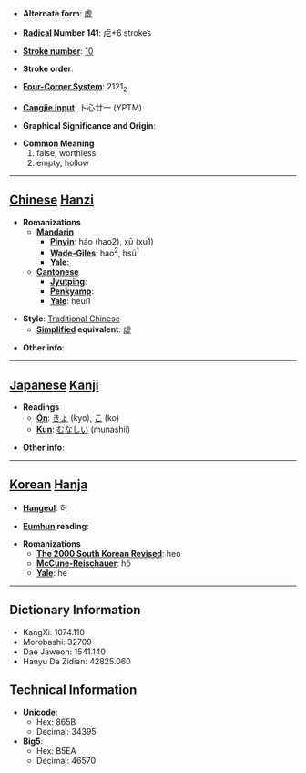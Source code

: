 * '''Alternate form''': [[虚]]

* '''[[Wiktionary:Chinese radical index| Radical]] Number 141''': [[Wiktionary:Chinese radical index 虍|虍]]+6 strokes

* '''[[Wiktionary:Chinese total strokes index|Stroke number]]''': [[Wiktionary:Chinese total strokes index 10|10]]

* '''Stroke order''': 

* '''[[Wiktionary:Chinese four corner index|Four-Corner System]]''': 2121<sub>2</sub>

* '''[[Wiktionary:Chinese Cangjie index|Cangjie input]]''': 卜心廿一 (YPTM)

* '''Graphical Significance and Origin''': 

* '''Common Meaning'''
*#false, worthless
*# empty, hollow


----

== [[Chinese]] [[Hanzi]] ==

* '''Romanizations'''
** '''[[Mandarin]]'''
*** '''[[Pinyin]]''': háo (hao2), xū (xu1)
*** '''[[Wade-Giles]]''': hao<sup>2</sup>, hsü<sup>1</sup>
*** '''[[Yale]]''': 
** '''[[Cantonese]]'''
*** '''[[Jyutping]]''':
*** '''[[Penkyamp]]''': 
*** '''[[Yale]]''': heui1

* '''Style''': [[Traditional Chinese]] 
** '''[[Simplified Chinese|Simplified]] equivalent''': [[虚]]

* '''Other info''': 

----

== [[Japanese]] [[Kanji]] ==

* '''Readings'''
** '''[[On]]''': [[きょ]] (kyo), [[こ]] (ko)
** '''[[Kun]]''': [[むなしい]] (munashii)

* '''Other info''':  

----

== [[Korean]] [[Hanja]] ==

* '''[[Hangeul]]''': 허

* '''[[Eumhun]] reading''': 

* '''Romanizations'''
** '''[[The 2000 South Korean Revised Romanization|The 2000 South Korean Revised]]''': heo
** '''[[McCune-Reischauer]]''': hŏ
** '''[[Yale]]''': he

----

== Dictionary Information ==

* KangXi: 1074.110
* Morobashi: 32709
* Dae Jaweon: 1541.140
* Hanyu Da Zidian: 42825.060

== Technical Information ==

* '''Unicode''':
** Hex: 865B
** Decimal: 34395
* '''Big5''':
** Hex: B5EA
** Decimal: 46570